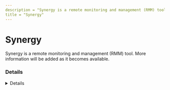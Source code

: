 ```yaml
---
description = "Synergy is a remote monitoring and management (RMM) tool. More information will be added as it becomes available."
title = "Synergy"
---
```




# Synergy

Synergy is a remote monitoring and management (RMM) tool. More information will be added as it becomes available.

### Details
<Details author={""}
         category={""}
         created={""}
         website={""}
         lastModified={"2-26-2024"}
         privileges={""}
         free={ false }
         verification={ false }
/>






### Forensic Artifacts




#### Network Artifacts
<EuiSpacer size="xl"/>
<NetworkArtifactsTable data={ [{"Description": "Known remote domains", "Domains": ["user_managed"], "Ports": []}] }/>




### Detections
- Detects potential network activity of Synergy RMM tool
  - [Sigma Rule](https://github.com/magicsword-io/LOLRMM/blob/main/detections/sigma/synergy_network_sigma.yml)

### References
- [https://symless.com/synergy](https://symless.com/synergy)


